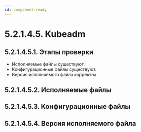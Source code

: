 ```yaml
---
id: component-ready
---
```



# 5.2.1.4.5. Kubeadm

## 5.2.1.4.5.1. Этапы проверки
- Исполняемые файлы существуют.
- Конфигурационные файлы существуют.
- Версия исполняемого файла корректна.


## 5.2.1.4.5.2. Исполняемые файлы
<StatusBinFiles />

## 5.2.1.4.5.3. Конфигурационные файлы
<StatusConfigFiles />

## 5.2.1.4.5.4. Версия исполняемого файла
<StatusBinVersion />
